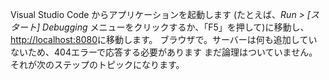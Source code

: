 Visual Studio Code からアプリケーションを起動します (たとえば、_Run > [スタート] Debugging_
メニューをクリックするか、「F5」を押して)に移動し、[http://localhost:8080](http://localhost:8080)に移動します。
ブラウザで。サーバーは何も追加していないため、404エラーで応答する必要があります
まだ論理はついていません。それが次のステップのトピックになります。